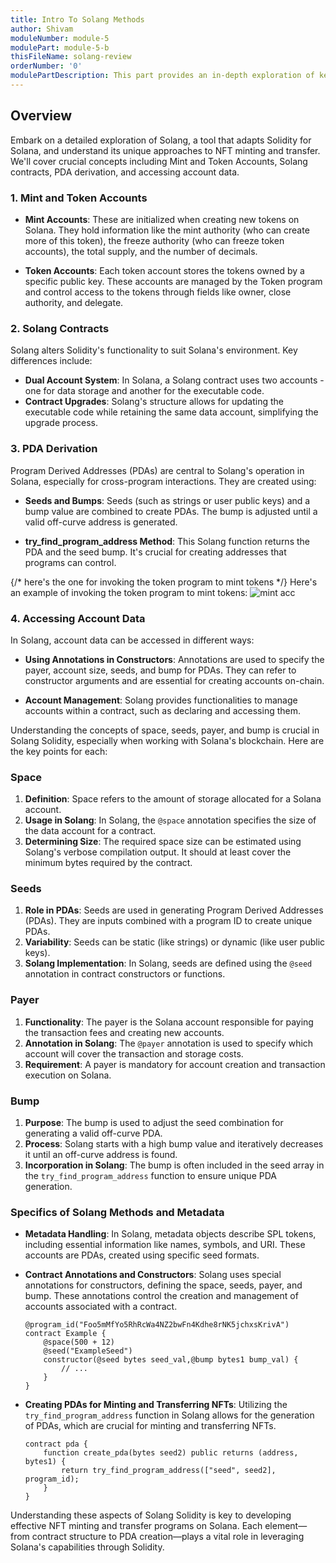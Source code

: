 ```yaml
---
title: Intro To Solang Methods
author: Shivam
moduleNumber: module-5
modulePart: module-5-b
thisFileName: solang-review
orderNumber: '0'
modulePartDescription: This part provides an in-depth exploration of key Solang Solidity concepts for implementing NFT minting and transfer on Solana, with a focus on Program Derived Addresses (PDAs).
---
```


## Overview

Embark on a detailed exploration of Solang, a tool that adapts Solidity for Solana, and understand its unique approaches to NFT minting and transfer. We'll cover crucial concepts including Mint and Token Accounts, Solang contracts, PDA derivation, and accessing account data.

### 1. Mint and Token Accounts

- **Mint Accounts**: These are initialized when creating new tokens on Solana. They hold information like the mint authority (who can create more of this token), the freeze authority (who can freeze token accounts), the total supply, and the number of decimals.

- **Token Accounts**: Each token account stores the tokens owned by a specific public key. These accounts are managed by the Token program and control access to the tokens through fields like owner, close authority, and delegate. 

### 2. Solang Contracts

Solang alters Solidity's functionality to suit Solana's environment. Key differences include:

- **Dual Account System**: In Solana, a Solang contract uses two accounts - one for data storage and another for the executable code.
- **Contract Upgrades**: Solang's structure allows for updating the executable code while retaining the same data account, simplifying the upgrade process.

### 3. PDA Derivation

Program Derived Addresses (PDAs) are central to Solang's operation in Solana, especially for cross-program interactions. They are created using:

- **Seeds and Bumps**: Seeds (such as strings or user public keys) and a bump value are combined to create PDAs. The bump is adjusted until a valid off-curve address is generated. 

- **try_find_program_address Method**: This Solang function returns the PDA and the seed bump. It's crucial for creating addresses that programs can control.

{/* here's the one for invoking the token program to mint tokens */}
Here's an example of invoking the token program to mint tokens:
![mint acc](/moduleimages/mint_acc.jpeg)

### 4. Accessing Account Data

In Solang, account data can be accessed in different ways:

- **Using Annotations in Constructors**: Annotations are used to specify the payer, account size, seeds, and bump for PDAs. They can refer to constructor arguments and are essential for creating accounts on-chain.

- **Account Management**: Solang provides functionalities to manage accounts within a contract, such as declaring and accessing them.

Understanding the concepts of space, seeds, payer, and bump is crucial in Solang Solidity, especially when working with Solana's blockchain. Here are the key points for each:

### Space
1. **Definition**: Space refers to the amount of storage allocated for a Solana account.
2. **Usage in Solang**: In Solang, the `@space` annotation specifies the size of the data account for a contract.
3. **Determining Size**: The required space size can be estimated using Solang's verbose compilation output. It should at least cover the minimum bytes required by the contract.

### Seeds
1. **Role in PDAs**: Seeds are used in generating Program Derived Addresses (PDAs). They are inputs combined with a program ID to create unique PDAs.
2. **Variability**: Seeds can be static (like strings) or dynamic (like user public keys).
3. **Solang Implementation**: In Solang, seeds are defined using the `@seed` annotation in contract constructors or functions.

### Payer
1. **Functionality**: The payer is the Solana account responsible for paying the transaction fees and creating new accounts.
2. **Annotation in Solang**: The `@payer` annotation is used to specify which account will cover the transaction and storage costs.
3. **Requirement**: A payer is mandatory for account creation and transaction execution on Solana.

### Bump
1. **Purpose**: The bump is used to adjust the seed combination for generating a valid off-curve PDA.
2. **Process**: Solang starts with a high bump value and iteratively decreases it until an off-curve address is found.
3. **Incorporation in Solang**: The bump is often included in the seed array in the `try_find_program_address` function to ensure unique PDA generation.

### Specifics of Solang Methods and Metadata

- **Metadata Handling**: In Solang, metadata objects describe SPL tokens, including essential information like names, symbols, and URI. These accounts are PDAs, created using specific seed formats.

- **Contract Annotations and Constructors**: Solang uses special annotations for constructors, defining the space, seeds, payer, and bump. These annotations control the creation and management of accounts associated with a contract.

  ```Solidity
  @program_id("Foo5mMfYo5RhRcWa4NZ2bwFn4Kdhe8rNK5jchxsKrivA")
  contract Example {
      @space(500 + 12)
      @seed("ExampleSeed")
      constructor(@seed bytes seed_val,@bump bytes1 bump_val) {
          // ...
      }
  }
  ```

- **Creating PDAs for Minting and Transferring NFTs**: Utilizing the `try_find_program_address` function in Solang allows for the generation of PDAs, which are crucial for minting and transferring NFTs.

  ```solidity
  contract pda {
      function create_pda(bytes seed2) public returns (address, bytes1) {
          return try_find_program_address(["seed", seed2], program_id);
      }
  }
  ```

Understanding these aspects of Solang Solidity is key to developing effective NFT minting and transfer programs on Solana. Each element—from contract structure to PDA creation—plays a vital role in leveraging Solana's capabilities through Solidity.